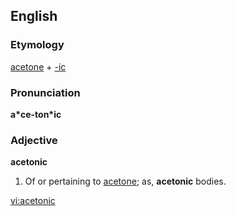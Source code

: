 ==English==

===Etymology===
[[acetone]] + [[-ic]]

===Pronunciation===
'''a*ce-ton*ic'''
{{rfap}}

===Adjective===
'''acetonic'''

# Of or pertaining to [[acetone]]; as, '''acetonic''' bodies.

[[vi:acetonic]]